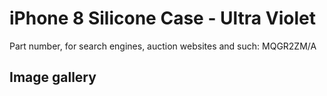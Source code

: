 
# iPhone 8 Silicone Case - Ultra Violet

Part number, for search engines, auction websites and such: MQGR2ZM/A

## Image gallery

<div style={{ width: "768px" }}>
  <GalleryComponent
    images={[
      {
        original: "/everysource/MQGR2.webp",
        thumbnail: "/everypreview/MQGR2.webp",
      },
      {
        original: "/everysource/MQGR2_AV1_GOLD.webp",
        thumbnail: "/everypreview/MQGR2_AV1_GOLD.webp",
      },
      {
        original: "/everysource/MQGR2_AV1_SILVER.webp",
        thumbnail: "/everypreview/MQGR2_AV1_SILVER.webp",
      },
      {
        original: "/everysource/MQGR2_AV1_SPACE_GRAY.webp",
        thumbnail: "/everypreview/MQGR2_AV1_SPACE_GRAY.webp",
      },
      {
        original: "/everysource/MQGR2_AV2.webp",
        thumbnail: "/everypreview/MQGR2_AV2.webp",
      }
    ]}
  />
</div>